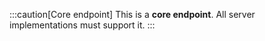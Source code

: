 :::caution[Core endpoint]
This is a **core endpoint**. All server implementations must support it.
:::
